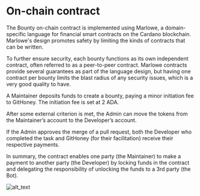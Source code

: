 # On-chain contract

The Bounty on-chain contract is implemented using Marlowe, a domain-specific language for financial smart contracts on the Cardano blockchain. Marlowe's design promotes safety by limiting the kinds of contracts that can be written.

To further ensure security, each bounty functions as its own independent contract, often referred to as a peer-to-peer contract. Marlowe contracts provide several guarantees as part of the language design, but having one contract per bounty limits the blast radius of any security issues, which is a very good quality to have.

A Maintainer deposits funds to create a bounty, paying a minor initiation fee to GitHoney. The initiation fee is set at 2 ADA.

After some external criterion is met, the Admin can move the tokens from the Maintainer’s account to the Developer’s account.

If the Admin approves the merge of a pull request, both the Developer who completed the task and GitHoney (for their facilitation) receive their respective payments.

In summary, the contract enables one party (the Maintainer) to make a payment to another party (the Developer) by locking funds in the contract and delegating the responsibility of unlocking the funds to a 3rd party (the Bot).

![alt_text](../img/contract.png "image_tooltip")
